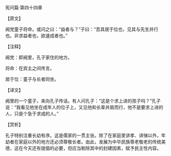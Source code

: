 

宪问篇·第四十四章

【原文】

阙党童子将命。或问之曰：“益者与？”子曰：“吾其居于位也，见其与先生并行也。非求益者也，欲速成者也。”

【注释】

阙党：即阙里，孔子家住的地方。

将命：在宾主之间传言。

居于位：童子与长者同坐。

【译文】

阙里的一个童子，来向孔子传话。有人问孔子：“这是个求上进的孩子吗？”孔子说：“我看见他坐在成年人的位子上，又见他和长辈并肩而行，他不是要求上进的人，只是个急于求成的人。”

【赏析】

孔子特别注重长幼有序。这是儒家的一贯主张。除了在家庭里讲孝、讲悌以外，年幼者在家庭以外的地方还必须尊敬长者。由此，发展为中华民族尊老敬老的传统美德，这在今天还有提倡的必要，但应当剔除其中的封建因素，赋予民主性内容。

